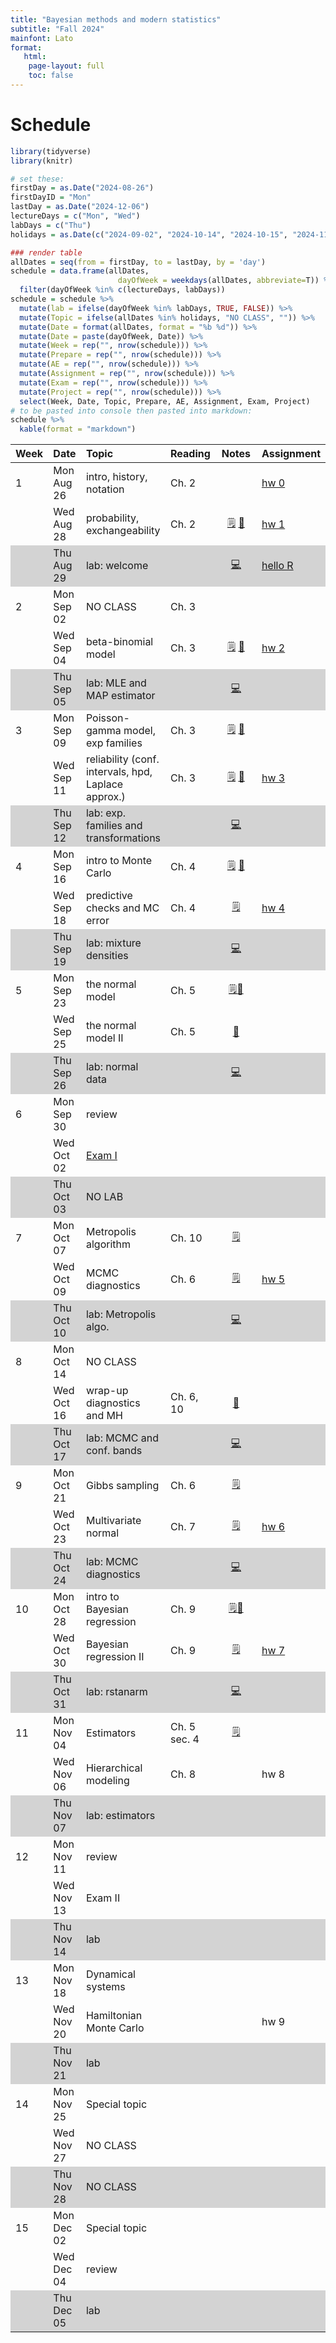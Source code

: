 ```yaml
---
title: "Bayesian methods and modern statistics"
subtitle: "Fall 2024"
mainfont: Lato
format:
   html: 
    page-layout: full
    toc: false
---
```


# Schedule

```r
library(tidyverse)
library(knitr)
```

```r
# set these:
firstDay = as.Date("2024-08-26")
firstDayID = "Mon"
lastDay = as.Date("2024-12-06")
lectureDays = c("Mon", "Wed")
labDays = c("Thu")
holidays = as.Date(c("2024-09-02", "2024-10-14", "2024-10-15", "2024-11-27", "2024-11-28", "2024-11-29"))

### render table
allDates = seq(from = firstDay, to = lastDay, by = 'day')
schedule = data.frame(allDates,
                        dayOfWeek = weekdays(allDates, abbreviate=T)) %>%
  filter(dayOfWeek %in% c(lectureDays, labDays))
schedule = schedule %>%
  mutate(lab = ifelse(dayOfWeek %in% labDays, TRUE, FALSE)) %>%
  mutate(Topic = ifelse(allDates %in% holidays, "NO CLASS", "")) %>%
  mutate(Date = format(allDates, format = "%b %d")) %>%
  mutate(Date = paste(dayOfWeek, Date)) %>%
  mutate(Week = rep("", nrow(schedule))) %>%
  mutate(Prepare = rep("", nrow(schedule))) %>%
  mutate(AE = rep("", nrow(schedule))) %>%
  mutate(Assignment = rep("", nrow(schedule))) %>%
  mutate(Exam = rep("", nrow(schedule))) %>%
  mutate(Project = rep("", nrow(schedule))) %>%
  select(Week, Date, Topic, Prepare, AE, Assignment, Exam, Project)
# to be pasted into console then pasted into markdown:
schedule %>%
  kable(format = "markdown")
```

```{=html}
<style>
    .heatMap {
        width: 100%;
        text-align: center;
    }
    .heatMap th {
        word-wrap: break-word;
        text-align: center;
    }
<!--     .heatMap tr:nth-of-type(2n+1) { -->
<!--   background: #FFF; -->
<!-- } -->
    .heatMap tr:nth-of-type(3n) { background: #D3D3D3; }
</style>
```
::: heatMap
| Week | Date       | Topic                                               | Reading      |                                            Notes                                             | Assignment                 |
|:---------|:---------|:---------|----------|:----------------------:|:---------|
| 1    | Mon Aug 26 | intro, history, notation                            | Ch. 2        |                                                                                              | [hw 0](/hw/hw00.html)      |
|      | Wed Aug 28 | probability, exchangeability                        | Ch. 2        |       [🗒](/notes/lec01-probability.html) [📝](/notes/Probability-Exchangeability.pdf)        | [hw 1](/hw/hw01.html)      |
|      | Thu Aug 29 | lab: welcome                                        |              |                               [💻](/slides/lab0-welcome.html)                                | [hello R](/labs/lab0.html) |
| 2    | Mon Sep 02 | NO CLASS                                            | Ch. 3        |                                                                                              |                            |
|      | Wed Sep 04 | beta-binomial model                                 | Ch. 3        |               [🗒](/notes/lec02-estimation.html) [📝](/notes/beta-binomial.pdf)               | [hw 2](/hw/hw02.html)      |
|      | Thu Sep 05 | lab: MLE and MAP estimator                          |              |                                   [💻](/slides/lab1.html)                                    |                            |
| 3    | Mon Sep 09 | Poisson-gamma model, exp families                   | Ch. 3        | [🗒](notes/lec03-Poisson-gamma-exp-families.html) [📝](/notes/Poisson-gamma-exp-families.pdf) |                            |
|      | Wed Sep 11 | reliability (conf. intervals, hpd, Laplace approx.) | Ch. 3        |         [🗒](/notes/lec04-reliability.html) [📝](/notes/reliability-handwritten.pdf)          | [hw 3](/hw/hw03.html)      |
|      | Thu Sep 12 | lab: exp. families and transformations              |              |                             [💻](/slides/lab-exp-families.html)                              |                            |
| 4    | Mon Sep 16 | intro to Monte Carlo                                | Ch. 4        |         [🗒](/notes/lec05-introMonteCarlo.html) [📝](/notes/posteriorPredictive.pdf)          |                            |
|      | Wed Sep 18 | predictive checks and MC error                      | Ch. 4        |                       [🗒](/notes/lec06-MonteCarloPredictionError.html)                       | [hw 4](/hw/hw04.html)      |
|      | Thu Sep 19 | lab: mixture densities                              |              |                               [💻](/slides/lab-mixtures.html)                                |                            |
| 5    | Mon Sep 23 | the normal model                                    | Ch. 5        |             [🗒](/notes/lec07-normalModel.html)[📝](/notes/completeTheSquare.pdf)             |                            |
|      | Wed Sep 25 | the normal model II                                 | Ch. 5        |                                 [📝](notes/normalNotes2.pdf)                                 |                            |
|      | Thu Sep 26 | lab: normal data                                    |              |                                [💻](/slides/lab-normal.html)                                 |                            |
| 6    | Mon Sep 30 | review                                              |              |                                                                                              |                            |
|      | Wed Oct 02 | [Exam I](/notes/exam-notes.html)                    |              |                                                                                              |                            |
|      | Thu Oct 03 | NO LAB                                              |              |                                                                                              |                            |
| 7    | Mon Oct 07 | Metropolis algorithm                                | Ch. 10       |                         [🗒](/notes/lec08-Metropolis-algorithm.html)                          |                            |
|      | Wed Oct 09 | MCMC diagnostics                                    | Ch. 6        |                                 [🗒](/notes/lec09-MCMC.html)                                  | [hw 5](/hw/hw05.html)      |
|      | Thu Oct 10 | lab: Metropolis algo.                               |              |                               [💻](/slides/lab9-MH-MCMC.html)                                |                            |
| 8    | Mon Oct 14 | NO CLASS                                            |              |                                                                                              |                            |
|      | Wed Oct 16 | wrap-up diagnostics and MH                          | Ch. 6, 10    |                             [📝](notes/ergodicMarkovChains.pdf)                              |                            |
|      | Thu Oct 17 | lab: MCMC and conf. bands                           |              |                               [💻](/slides/lab-conf-band.html)                               |                            |
| 9    | Mon Oct 21 | Gibbs sampling                                      | Ch. 6        |                             [🗒](notes/lec10-gibbs-sampling.html)                             |                            |
|      | Wed Oct 23 | Multivariate normal                                 | Ch. 7        |                                  [🗒](notes/lec11-mvn.html)                                   | [hw 6](/hw/hw06.html)      |
|      | Thu Oct 24 | lab: MCMC diagnostics                               |              |                            [💻](slides/lab6-mcmc-d-practice.html)                            |                            |
| 10   | Mon Oct 28 | intro to Bayesian regression                        | Ch. 9        |            [🗒](notes/lec12-regression-intro.html)[📝](notes/intro-regression.pdf)            |                            |
|      | Wed Oct 30 | Bayesian regression II                              | Ch. 9        |                          [🗒](notes/lec13-BayesianRegression2.html)                           | [hw 7](/hw/hw07.html)      |
|      | Thu Oct 31 | lab: rstanarm                                       |              |                                 [💻](slides/lab8-rstan.html)                                 |                            |
| 11   | Mon Nov 04 | Estimators                                          | Ch. 5 sec. 4 |                               [🗒](notes/lec14-estimators.html)                               |                            |
|      | Wed Nov 06 | Hierarchical modeling                               | Ch. 8        |                                                                                              | hw 8                       |
|      | Thu Nov 07 | lab: estimators                                     |              |                                                                                              |                            |
| 12   | Mon Nov 11 | review                                              |              |                                                                                              |                            |
|      | Wed Nov 13 | Exam II                                             |              |                                                                                              |                            |
|      | Thu Nov 14 | lab                                                 |              |                                                                                              |                            |
| 13   | Mon Nov 18 | Dynamical systems                                   |              |                                                                                              |                            |
|      | Wed Nov 20 | Hamiltonian Monte Carlo                             |              |                                                                                              | hw 9                       |
|      | Thu Nov 21 | lab                                                 |              |                                                                                              |                            |
| 14   | Mon Nov 25 | Special topic                                       |              |                                                                                              |                            |
|      | Wed Nov 27 | NO CLASS                                            |              |                                                                                              |                            |
|      | Thu Nov 28 | NO CLASS                                            |              |                                                                                              |                            |
| 15   | Mon Dec 02 | Special topic                                       |              |                                                                                              |                            |
|      | Wed Dec 04 | review                                              |              |                                                                                              |                            |
|      | Thu Dec 05 | lab                                                 |              |                                                                                              |                            |
:::

<!-- | Week | Date       | Topic                                          | Reading |                                    Notes                                     | Assignment                  | -->

<!-- |:-----------|:-----------|:-----------|------------|:----------:|:-----------| -->

<!-- | 1    | Mon Aug 28 | lab: welcome                                   |         |                       [💻](/slides/lab0-welcome.html)                        | [hello R](/labs/lab0.html)  | -->

<!-- |      | Tue Aug 29 | intro, history, notation                       | Ch. 2   |                                                                              | [hw 0](/hw/hw00.html)       | -->

<!-- |      | Thu Aug 31 | probability, exchangeability                   | Ch. 2   |                     [💻](/notes/lec01-probability.html)                      | [hw 1](/hw/hw01.html)       | -->

<!-- | 2    | Mon Sep 04 | NO LAB                                         |         |                                                                              |                             | -->

<!-- |      | Tue Sep 05 | single parameter estimation                    | Ch. 3   |                      [💻](/notes/lec02-estimation.html)                      |                             | -->

<!-- |      | Thu Sep 07 | Poisson model and conjugacy                    | Ch. 3   |                                                                              | [hw 2](/hw/hw02.html)       | -->

<!-- | 3    | Mon Sep 11 | lab: MLE and MAP estimator                     |         |                           [💻](/slides/lab1.html)                            |                             | -->

<!-- |      | Tue Sep 12 | reliability, exp. families                     | Ch. 3   | [💻](/notes/lec03-reliability.html), [📝](/notes/ReliabilityExpFamilies.pdf) |                             | -->

<!-- |      | Thu Sep 14 | prediction, Monte Carlo intro                  | Ch. 4   |    [💻](/notes/lec04-prediction.html), [📝](/notes/predictionOffline.pdf)    | [hw 3](/hw/hw03.html)       | -->

<!-- | 4    | Mon Sep 18 | lab: prior sensitivity and change of variables |         |                           [💻](/slides/lab2.html)                            |                             | -->

<!-- |      | Tue Sep 19 | Monte Carlo integration                        | Ch. 4   |                      [💻](/notes/lec05-MonteCarlo.html)                      |                             | -->

<!-- |      | Thu Sep 21 | the normal model                               | Ch. 5   |                     [💻](/notes/lec06-normalModel.html)                      |                             | -->

<!-- | 5    | Mon Sep 25 | practice and review                            |         |                        [💻](/slides/lab3-review.html)                        |                             | -->

<!-- |      | Tue Sep 26 | catch up / review                              |         |                                                                              |                             | -->

<!-- |      | Thu Sep 28 | [Exam I](/notes/exam-notes.html)               |         |                                                                              |                             | -->

<!-- | 6    | Mon Oct 02 | NO LAB                                         |         |                                                                              |                             | -->

<!-- |      | Tue Oct 03 | the normal model II                            | Ch. 5   |                                                                              | [hw 4](/hw/hw04.html)       | -->

<!-- |      | Thu Oct 05 | estimators                                     | Ch. 5   |     [💻](/notes/lec07-estimators.html), [📝](/notes/estimator-notes.pdf)     |                             | -->

<!-- | 7    | Mon Oct 09 | lab: predictive checks and bias                |         |                           [💻](/slides/lab4.html)                            |                             | -->

<!-- |      | Tue Oct 10 | Gibbs sampling                                 | Ch. 6   |                        [💻](/notes/lec08-gibbs.html)                         | [ec](/hw/extra-credit.html) | -->

<!-- |      | Thu Oct 12 | MCMC diagnostics                               | Ch. 6   |                   [💻](/notes/lec09-mcmc-diagnostics.html)                   | [hw 5](/hw/hw05.html)       | -->

<!-- | 8    | Mon Oct 16 | NO LAB                                         |         |                                                                              |                             | -->

<!-- |      | Tue Oct 17 | NO CLASS                                       |         |                                                                              |                             | -->

<!-- |      | Thu Oct 19 | multivariate normal (mvn)                      | Ch. 7   | [💻](/notes/lec10-mvn.html)                                                                              |                             | -->

<!-- | 9    | Mon Oct 23 | full conditional review                                               |         |                                                                              |                             | -->

<!-- |      | Tue Oct 24 | mvn parameter estimation                       | Ch. 7   |  [💻](/notes/lec11-missing-data-mvn.html), [📝](/notes/missingDataOffline.pdf)                                                                             | [hw 6](/hw/hw06.html)                        | -->

<!-- |      | Thu Oct 26 | hierarchical modeling intro                    | Ch. 8   | [💻](/notes/lec12-hierarchical-intro.html)                                                                            |                             | -->

<!-- | 10   | Mon Oct 30 | traceplots and MCMC diagnostics                                              |         | [💻](/slides/lab6-mcmc-d-practice.html)                                                                               |                             | -->

<!-- |      | Tue Oct 31 | intro to Bayesian regression                       | Ch. 9   | [💻](/notes/lec13-regression-intro.html)                                                                                |    [hw 7](/hw/hw07.html)                     | -->

<!-- |      | Thu Nov 02 | Bayesian regression II                          | Ch. 9   | [💻](/notes/lec14-BayesianRegression2.html)                                                                              |                            | -->

<!-- | 11   | Mon Nov 06 | Hierarchical modeling and Gibbs sampling practice                                              |         |                                                                              |                             | -->

<!-- |      | Tue Nov 07 | Bayesian regression III <br> *Guest lecture:* Prof. Peter Hoff                     | Ch. 9   |                                                                              | [hw 8](/hw/hw08.html)                        | -->

<!-- |      | Thu Nov 09 | NO CLASS: read [chapter summaries](/chapterSummaries.html)                                               |         |                                                                              |                             | -->

<!-- | 12   | Mon Nov 13 |  exam practice                                              |         |                [💻](/slides/lab7-exam2-prep.html)                                                                |                             | -->

<!-- |      | Tue Nov 14 | review                                         |         |                                                                              |                             | -->

<!-- |      | Thu Nov 16 |  [Exam II](/notes/exam-notes-2.pdf)                                       |         |                                                                              |                             | -->

<!-- | 13   | Mon Nov 20 | NO LAB                                         |         |                                                                              |                             | -->

<!-- |      | Tue Nov 21 |  Bayesian regression example + stan intro                                          |       |                                                                           |                             | -->

<!-- |      | Thu Nov 23 | NO CLASS                                       |         |                                                                              |                             | -->

<!-- | 14   | Mon Nov 27 |  rstanarm                                            |         |                                               [💻](/slides/lab8-rstan.html)                                 |                             | -->

<!-- |      | Tue Nov 28 | intro to Metropolis algorithm                                             |   Ch. 10      | [📝](/notes/Metropolis-intro.pdf)                                                                             | [hw 9](/hw/hw09.html)                        | -->

<!-- |      | Thu Nov 30 |  Metropolis-Hastings                                              |  Ch. 10        |  [💻](/notes/lec15-MetropolisHastings.html)                                                                         |                             | -->

<!-- | 15   | Mon Dec 04 | MCMC practice                                             |         |       [💻](/slides/lab9-MH-MCMC.html)                                                                       |                             | -->

<!-- |      | Tue Dec 05 | MCMC and HMC                                              | Ch. 10         |   [💻](/notes/lec16-MCMC-and-HMC.html)                                                                              |                             | -->

<!-- |      | Thu Dec 07 |   final review                                             |         |                                                                              |                             | -->
